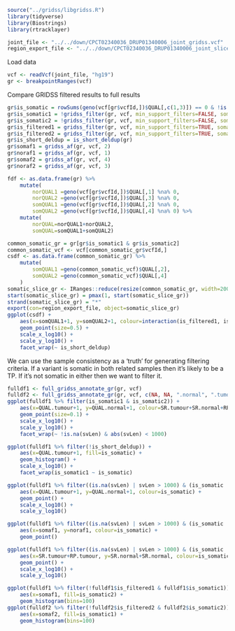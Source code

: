 
```r
source("../gridss/libgridss.R")
library(tidyverse)
library(Biostrings)
library(rtracklayer)
```
```r
joint_file <- "../../down/CPCT02340036_DRUP01340006_joint_gridss.vcf"
region_export_file <- "../../down/CPCT02340036_DRUP01340006_joint_slice.bed"
```
Load data
```r
vcf <- readVcf(joint_file, "hg19")
gr <- breakpointRanges(vcf)
```

Compare GRIDSS filtered results to full results

```r
gr$is_somatic = rowSums(geno(vcf[gr$vcfId,])$QUAL[,c(1,3)]) == 0 & !is.nan(gridss_af(gr, vcf, c(1,3)))
gr$is_somatic1 = !gridss_filter(gr, vcf, min_support_filters=FALSE, somatic_filters=TRUE, normalOrdinal=1, tumourOrdinal=2)
gr$is_somatic2 = !gridss_filter(gr, vcf, min_support_filters=FALSE, somatic_filters=TRUE, normalOrdinal=3, tumourOrdinal=4)
gr$is_filtered1 = gridss_filter(gr, vcf, min_support_filters=TRUE, somatic_filters=FALSE, normalOrdinal=1, tumourOrdinal=2)
gr$is_filtered2 = gridss_filter(gr, vcf, min_support_filters=TRUE, somatic_filters=FALSE, normalOrdinal=3, tumourOrdinal=4)
gr$is_short_deldup = is_short_deldup(gr)
gr$somaf1 = gridss_af(gr, vcf, 2)
gr$noraf1 = gridss_af(gr, vcf, 1)
gr$somaf2 = gridss_af(gr, vcf, 4)
gr$noraf2 = gridss_af(gr, vcf, 3)

fdf <- as.data.frame(gr) %>%
	mutate(
		norQUAL1 =geno(vcf[gr$vcfId,])$QUAL[,1] %na% 0,
		norQUAL2 =geno(vcf[gr$vcfId,])$QUAL[,3] %na% 0,
		somQUAL1 =geno(vcf[gr$vcfId,])$QUAL[,2] %na% 0,
		somQUAL2 =geno(vcf[gr$vcfId,])$QUAL[,4] %na% 0) %>%
	mutate(
		norQUAL=norQUAL1+norQUAL2,
		somQUAL=somQUAL1+somQUAL2)

common_somatic_gr = gr[gr$is_somatic1 & gr$is_somatic2]
common_somatic_vcf <- vcf[common_somatic_gr$vcfId,]
csdf <- as.data.frame(common_somatic_gr) %>%
	mutate(
		somQUAL1 =geno(common_somatic_vcf)$QUAL[,2],
		somQUAL2 =geno(common_somatic_vcf)$QUAL[,4]
	)
somatic_slice_gr <- IRanges::reduce(resize(common_somatic_gr, width=2000, fix="center"))
start(somatic_slice_gr) = pmax(1, start(somatic_slice_gr))
strand(somatic_slice_gr) = "*"
export(con=region_export_file, object=somatic_slice_gr)
ggplot(csdf) + 
	aes(x=somQUAL1+1, y=somQUAL2+1, colour=interaction(is_filtered1, is_filtered2)) +
	geom_point(size=0.5) +
	scale_x_log10() +
	scale_y_log10() + 
	facet_wrap(~ is_short_deldup)

```


We can use the sample consistency as a 'truth' for generating filtering criteria.
If a variant is somatic in both related samples then it's likely to be a TP.
If it's not somatic in either then we want to filter it.

```r
fulldf1 <- full_gridss_annotate_gr(gr, vcf)
fulldf2 <- full_gridss_annotate_gr(gr, vcf, c(NA, NA, ".normal", ".tumour"))
ggplot(fulldf1 %>% filter(is_somatic1 & is_somatic2)) + 
	aes(x=QUAL.tumour+1, y=QUAL.normal+1, colour=SR.tumour+SR.normal+RP.tumour+RP.normal>=10) +
	geom_point(size=0.1) +
	scale_x_log10() +
	scale_y_log10() +
	facet_wrap(~ !is.na(svLen) & abs(svLen) < 1000)

ggplot(fulldf1 %>% filter(!is_short_deldup)) +
	aes(x=QUAL.tumour+1, fill=is_somatic) +
	geom_histogram() +
	scale_x_log10() +
	facet_wrap(is_somatic1 ~ is_somatic)

ggplot(fulldf1 %>% filter((is.na(svLen) | svLen > 1000) & (is_somatic | is_somatic1))) +
	aes(x=QUAL.tumour+1, y=QUAL.normal+1, colour=is_somatic) +
	geom_point() +
	scale_x_log10() +
	scale_y_log10()

ggplot(fulldf1 %>% filter((is.na(svLen) | svLen > 1000) & (is_somatic | is_somatic1))) +
	aes(x=somaf1, y=noraf1, colour=is_somatic) +
	geom_point()

ggplot(fulldf1 %>% filter((is.na(svLen) | svLen > 1000) & (is_somatic | is_somatic1))) +
	aes(x=SR.tumour+RP.tumour, y=SR.normal+SR.normal, colour=is_somatic) +
	geom_point() +
	scale_x_log10() +
	scale_y_log10()

ggplot(fulldf1 %>% filter(!fulldf1$is_filtered1 & fulldf1$is_somatic1)) +
	aes(x=somaf1, fill=is_somatic2) +
	geom_histogram(bins=100)
ggplot(fulldf2 %>% filter(!fulldf2$is_filtered2 & fulldf2$is_somatic2)) +
	aes(x=somaf2, fill=is_somatic1) +
	geom_histogram(bins=100)
```






